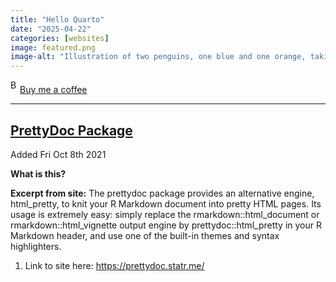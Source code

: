 ```yaml
---
title: "Hello Quarto"
date: "2025-04-22"
categories: [websites]
image: featured.png
image-alt: "Illustration of two penguins, one blue and one orange, taking a selfie with a selfie stick. The moon in the background looks like the Quarto logo."
---
```



<link href="https://fonts.googleapis.com/css?family=Cookie" rel="stylesheet"><a class="bmc-button" target="_blank" href="https://www.buymeacoffee.com/JoscelinRocha">![Buy me a coffee](https://cdn.buymeacoffee.com/buttons/bmc-new-btn-logo.svg){alt="Buy me a coffee" width="15" height="21"}Buy me a coffee</a>

------------------------------------------------------------------------


## [PrettyDoc Package](https://prettydoc.statr.me/)

Added Fri Oct 8th 2021

**What is this?**

**Excerpt from site:** The prettydoc package provides an alternative
engine, html_pretty, to knit your R Markdown document into pretty HTML
pages. Its usage is extremely easy: simply replace the
rmarkdown::html_document or rmarkdown::html_vignette output engine by
prettydoc::html_pretty in your R Markdown header, and use one of the
built-in themes and syntax highlighters.

1.  Link to site here: <https://prettydoc.statr.me/>